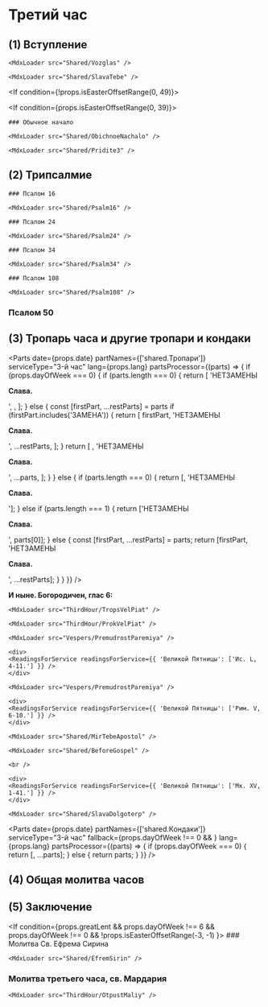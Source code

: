 

# Третий час

## (1) Вступление

<If condition={!props.isEasterOffsetRange(-2)}>

    <MdxLoader src="Shared/Vozglas" />

    <MdxLoader src="Shared/SlavaTebe" />

</If>

<If condition={!props.isEasterOffsetRange(0, 49)}>
    <MdxLoader src="Shared/ParaklitChit" />
</If>

<If condition={props.isEasterOffsetRange(0, 39)}>
    <MdxLoader src="Shared/EasterTroparion3x" chitaetsa />
</If>

<If condition={!props.isEasterOffsetRange(-2)}>

    ### Обычное начало

    <MdxLoader src="Shared/ObichnoeNachalo" />

</If>

<If condition={props.isEasterOffsetRange(-2)}>

    <MdxLoader src="Shared/Pridite3" />

</If>

## (2) Трипсалмие

<If condition={!props.isEasterOffsetRange(-2)}>
    
    ### Псалом 16
    
    <MdxLoader src="Shared/Psalm16" />
    
    ### Псалом 24
    
    <MdxLoader src="Shared/Psalm24" />

</If>

<If condition={props.isEasterOffsetRange(-2)}>
    
    ### Псалом 34
    
    <MdxLoader src="Shared/Psalm34" />
    
    ### Псалом 108
    
    <MdxLoader src="Shared/Psalm108" />

</If>
    
### Псалом 50

<MdxLoader src="Shared/Psalm50" />

<MdxLoader src="Shared/AfterTripsalm" />

<MdxLoader src="Shared/GospodiPomiluy3" />

## (3) Тропарь часа и другие тропари и кондаки

<Parts
    date={props.date}
    partNames={['shared.Тропари']}
    serviceType="3-й час"
    lang={props.lang}
    partsProcessor={(parts) => {
        if (props.dayOfWeek === 0) {
            if (parts.length === 0) {
                return [
                    'НЕТЗАМЕНЫ<p><strong>Слава.</strong></p>',
                    <SundayTroparions date={props.date} day={props.day} />,
                ];
            } else {
                const [firstPart, ...restParts] = parts
                if (firstPart.includes('ЗАМЕНА')) {
                    return [
                        firstPart,
                        'НЕТЗАМЕНЫ<p><strong>Слава.</strong></p>',
                        ...restParts,
                    ];
                }
                return [
                    <SundayTroparions date={props.date} day={props.day} />,
                    'НЕТЗАМЕНЫ<p><strong>Слава.</strong></p>',
                    ...parts,
                ];
            }
        } else {
            if (parts.length === 0) {
                return [<Tropar3Chasa />, 'НЕТЗАМЕНЫ<p><strong>Слава.</strong></p>'];
            } else if (parts.length === 1) {
                return ['НЕТЗАМЕНЫ<p><strong>Слава.</strong></p>', parts[0]];
            } else {
                const [firstPart, ...restParts] = parts;
                return [firstPart, 'НЕТЗАМЕНЫ<p><strong>Слава.</strong></p>', ...restParts];
            }
        }
    }}
/>

**И ныне. Богородичен, глас 6:**

<MdxLoader src="ThirdHour/Bogorodichen" />
    
<If condition={props.isEasterOffsetRange(-2)}>
    
    <MdxLoader src="ThirdHour/TropsVelPiat" />
    
    <MdxLoader src="ThirdHour/ProkVelPiat" />
    
    <MdxLoader src="Vespers/PremudrostParemiya" />
    
    <div>
    <ReadingsForService readingsForService={{ 'Великой Пятницы': ['Ис. L, 4-11.'] }} />
    </div>
    
    <MdxLoader src="Vespers/PremudrostParemiya" />
    
    <div>
    <ReadingsForService readingsForService={{ 'Великой Пятницы': ['Рим. V, 6-10.'] }} />
    </div>

    <MdxLoader src="Shared/MirTebeApostol" />

    <MdxLoader src="Shared/BeforeGospel" />

    <br />

    <div>
    <ReadingsForService readingsForService={{ 'Великой Пятницы': ['Мк. XV, 1-41.'] }} />
    </div>

    <MdxLoader src="Shared/SlavaDolgoterp" />

</If>

<MdxLoader src="ThirdHour/Tropar3Chasa2" />

<MdxLoader src="Shared/STrisvatogo" />

<Parts
    date={props.date}
    partNames={['shared.Кондаки']}
    serviceType="3-й час"
    fallback={props.dayOfWeek !== 0 && <MdxLoader src="ThirdHour/Tropar3Chasa3" />}
    lang={props.lang}
    partsProcessor={(parts) => {
        if (props.dayOfWeek === 0) {
            return [<SundayKondacs date={props.date} day={props.day} />, ...parts];
        } else {
            return parts;
        }
    }}
/>

<MdxLoader src="Shared/GospodiPomiluy40" />

## (4) Общая молитва часов

<MdxLoader src="Shared/MolitvaChasov" />

## (5) Заключение

<MdxLoader src="Shared/ZakluchenieChasov" isEasterOffsetRange={props.isEasterOffsetRange} />

<If condition={props.greatLent && props.dayOfWeek !== 6 && props.dayOfWeek !== 0 && !props.isEasterOffsetRange(-3, -1) }>
    ### Молитва Св. Ефрема Сирина

    <MdxLoader src="Shared/EfremSirin" />

</If>

### Молитва третьего часа, св. Мардария

<MdxLoader src="Shared/MolitvaChasaMardariya" />

<If condition={!props.isEasterOffsetRange(-2)}>

    <MdxLoader src="ThirdHour/OtpustMaliy" />

</If>
